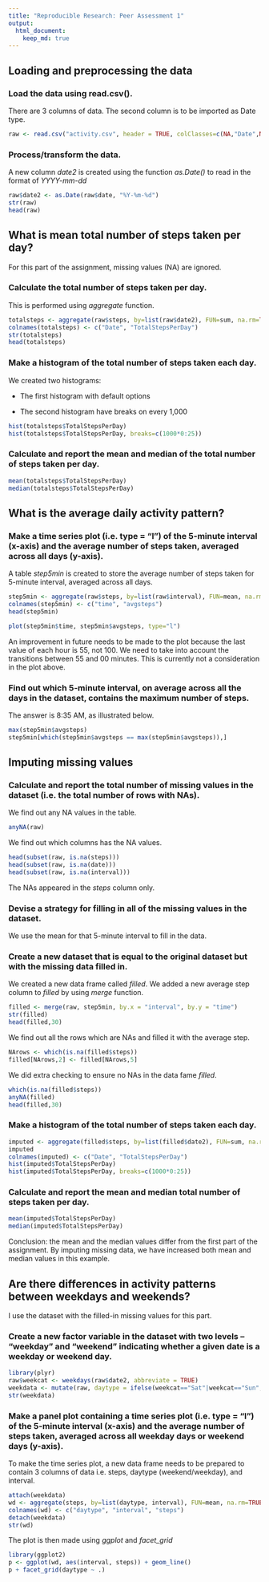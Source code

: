 ```yaml
---
title: "Reproducible Research: Peer Assessment 1"
output: 
  html_document:
    keep_md: true
---
```



## Loading and preprocessing the data

### Load the data using read.csv().

There are 3 columns of data.  The second column is to be imported as Date type.

```r
raw <- read.csv("activity.csv", header = TRUE, colClasses=c(NA,"Date",NA))
```

### Process/transform the data.

A new column *date2* is created using the function *as.Date()* to read in the format of *YYYY-mm-dd*

```r
raw$date2 <- as.Date(raw$date, "%Y-%m-%d")
str(raw)
head(raw)
```

## What is mean total number of steps taken per day?

For this part of the assignment, missing values (NA) are ignored.

### Calculate the total number of steps taken per day.

This is performed using *aggregate* function.

```r
totalsteps <- aggregate(raw$steps, by=list(raw$date2), FUN=sum, na.rm=TRUE)
colnames(totalsteps) <- c("Date", "TotalStepsPerDay")
str(totalsteps)
head(totalsteps)
```

### Make a histogram of the total number of steps taken each day.

We created two histograms:

* The first histogram with default options

* The second histogram have breaks on every 1,000

```r
hist(totalsteps$TotalStepsPerDay)
hist(totalsteps$TotalStepsPerDay, breaks=c(1000*0:25))
```

### Calculate and report the mean and median of the total number of steps taken per day.

```r
mean(totalsteps$TotalStepsPerDay)
median(totalsteps$TotalStepsPerDay)
```

## What is the average daily activity pattern?

### Make a time series plot (i.e. type = "l") of the 5-minute interval (x-axis) and the average number of steps taken, averaged across all days (y-axis).

A table *step5min* is created to store the average number of steps taken for 5-minute interval, averaged across all days.

```r
step5min <- aggregate(raw$steps, by=list(raw$interval), FUN=mean, na.rm=TRUE)
colnames(step5min) <- c("time", "avgsteps")
head(step5min)
```


```r
plot(step5min$time, step5min$avgsteps, type="l")
```

An improvement in future needs to be made to the plot because the last value of each hour is 55, not 100. We need to take into account the transitions between 55 and 00 minutes. This is currently not a consideration in the plot above.


### Find out which 5-minute interval, on average across all the days in the dataset, contains the maximum number of steps.

The answer is 8:35 AM, as illustrated below.

```r
max(step5min$avgsteps)
step5min[which(step5min$avgsteps == max(step5min$avgsteps)),]
```

## Imputing missing values

### Calculate and report the total number of missing values in the dataset (i.e. the total number of rows with NAs).

We find out any NA values in the table.

```r
anyNA(raw)
```


We find out which columns has the NA values.

```r
head(subset(raw, is.na(steps)))
head(subset(raw, is.na(date)))
head(subset(raw, is.na(interval)))
```

The NAs appeared in the *steps* column only.

### Devise a strategy for filling in all of the missing values in the dataset.

We use the mean for that 5-minute interval to fill in the data.

### Create a new dataset that is equal to the original dataset but with the missing data filled in.  

We created a new data frame called *filled*.  We added a new average step column to *filled* by using *merge* function.

```r
filled <- merge(raw, step5min, by.x = "interval", by.y = "time")
str(filled)
head(filled,30)
```

We find out all the rows which are NAs and filled it with the average step.

```r
NArows <- which(is.na(filled$steps))
filled[NArows,2] <- filled[NArows,5]
```

We did extra checking to ensure no NAs in the data fame *filled*.

```r
which(is.na(filled$steps))
anyNA(filled)
head(filled,30)
```

### Make a histogram of the total number of steps taken each day. 

```r
imputed <- aggregate(filled$steps, by=list(filled$date2), FUN=sum, na.rm=TRUE)
imputed
colnames(imputed) <- c("Date", "TotalStepsPerDay")
hist(imputed$TotalStepsPerDay)
hist(imputed$TotalStepsPerDay, breaks=c(1000*0:25))
```

### Calculate and report the mean and median total number of steps taken per day.
```r
mean(imputed$TotalStepsPerDay)
median(imputed$TotalStepsPerDay)
```

Conclusion: the mean and the median values differ from the first part of the assignment.  By imputing missing data, we have increased both mean and median values in this example.


## Are there differences in activity patterns between weekdays and weekends?

I use the dataset with the filled-in missing values for this part.

### Create a new factor variable in the dataset with two levels – “weekday” and “weekend” indicating whether a given date is a weekday or weekend day.
    
```r
library(plyr)
raw$weekcat <- weekdays(raw$date2, abbreviate = TRUE)
weekdata <- mutate(raw, daytype = ifelse(weekcat=="Sat"|weekcat=="Sun", "weekend", "weekday"))
str(weekdata)
```

###  Make a panel plot containing a time series plot (i.e. type = "l") of the 5-minute interval (x-axis) and the average number of steps taken, averaged across all weekday days or weekend days (y-axis). 

To make the time series plot, a new data frame needs to be prepared to contain 3 columns of data i.e. steps, daytype (weekend/weekday), and interval.

```r
attach(weekdata)
wd <- aggregate(steps, by=list(daytype, interval), FUN=mean, na.rm=TRUE)
colnames(wd) <- c("daytype", "interval", "steps")
detach(weekdata)
str(wd)
```

The plot is then made using *ggplot* and *facet_grid*

```r
library(ggplot2)
p <- ggplot(wd, aes(interval, steps)) + geom_line()
p + facet_grid(daytype ~ .)
```

